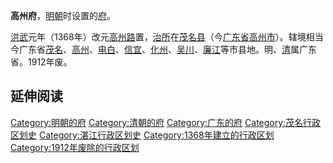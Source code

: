 {{Unreferenced|time=2020-07-27T09:56:51+00:00}}
'''高州府'''，[[明朝|明朝]]时设置的[[府_(行政区划)|府]]。

[[洪武|洪武]]元年（1368年）改元[[高州路|高州路]]置，[[治所|治所]]在[[茂名县|茂名县]]（今[[广东省|广东省]][[高州市|高州市]]）。辖境相当今广东省[[茂名市|茂名]]、[[高州市|高州]]、[[电白区|电白]]、[[信宜市|信宜]]、[[化州市|化州]]、[[吴川市|吴川]]、[[廉江市|廉江]]等市县地。明、[[清朝|清]]属广东省。1912年废。

== 延伸阅读 ==
{{Wikisource further reading}}
{{广东行政区划小作品}}
{{明朝行政区划|nocat}}
{{清朝廣東省行政區劃|nocat}}
{{广东省历史二级政区|nocat}}

[[Category:明朝的府|Category:明朝的府]]
[[Category:清朝的府|Category:清朝的府]]
[[Category:广东的府|Category:广东的府]]
[[Category:茂名行政区划史|Category:茂名行政区划史]]
[[Category:湛江行政区划史|Category:湛江行政区划史]]
[[Category:1368年建立的行政区划|Category:1368年建立的行政区划]]
[[Category:1912年废除的行政区划|Category:1912年废除的行政区划]]